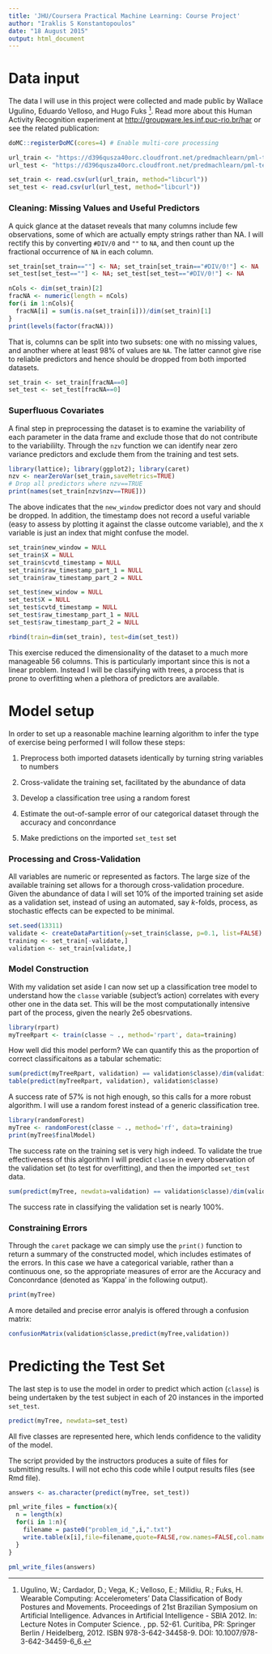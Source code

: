 ```yaml
---
title: 'JHU/Coursera Practical Machine Learning: Course Project'
author: "Iraklis S Konstantopoulos"
date: "18 August 2015"
output: html_document
---
```


# Data input
The data I will use in this project were collected and made public by Wallace Ugulino, Eduardo Velloso, and Hugo Fuks [^1]. Read more about this Human Activity Recognition experiment at 
<http://groupware.les.inf.puc-rio.br/har> or see the related publication: 

[^1]: Ugulino, W.; Cardador, D.; Vega, K.; Velloso, E.; Milidiu, R.; Fuks, H. Wearable Computing: Accelerometers' Data Classification of Body Postures and Movements. Proceedings of 21st Brazilian Symposium on Artificial Intelligence. Advances in Artificial Intelligence - SBIA 2012. In: Lecture Notes in Computer Science. , pp. 52-61. Curitiba, PR: Springer Berlin / Heidelberg, 2012. ISBN 978-3-642-34458-9. DOI: 10.1007/978-3-642-34459-6_6. 

```r
doMC::registerDoMC(cores=4) # Enable multi-core processing

url_train <- "https://d396qusza40orc.cloudfront.net/predmachlearn/pml-training.csv"
url_test <- "https://d396qusza40orc.cloudfront.net/predmachlearn/pml-testing.csv"

set_train <- read.csv(url(url_train, method="libcurl"))
set_test <- read.csv(url(url_test, method="libcurl"))
```

### Cleaning: Missing Values and Useful Predictors
A quick glance at the dataset reveals that many columns include few observations, some of which are actually empty strings rather than NA. I will rectify this by converting `#DIV/0` and `""` to `NA`, and then count up the fractional occurrence of `NA` in each column.
```r
set_train[set_train==""] <- NA; set_train[set_train=="#DIV/0!"] <- NA
set_test[set_test==""] <- NA; set_test[set_test=="#DIV/0!"] <- NA

nCols <- dim(set_train)[2]
fracNA <- numeric(length = nCols) 
for(i in 1:nCols){
  fracNA[i] = sum(is.na(set_train[i]))/dim(set_train)[1]
}
print(levels(factor(fracNA)))
```
That is, columns can be split into two subsets: one with no missing values, and another where at least 98% of values are `NA`. The latter cannot give rise to reliable predictors and hence should be dropped from both imported datasets. 

```r
set_train <- set_train[fracNA==0]
set_test <- set_test[fracNA==0]
```

### Superfluous Covariates
A final step in preprocessing the dataset is to examine the variability of each parameter in the data frame and exclude those that do not contribute to the variabililty. Through the `nzv` function we can identify near zero variance predictors and exclude them from the training and test sets. 

```r
library(lattice); library(ggplot2); library(caret)
nzv <- nearZeroVar(set_train,saveMetrics=TRUE)
# Drop all predictors where nzv==TRUE
print(names(set_train[nzv$nzv==TRUE]))
```

The above indicates that the `new_window` predictor does not vary and should be dropped. In addition, the timestamp does not record a useful variable (easy to assess by plotting it against the classe outcome variable), and the `X` variable is just an index that might confuse the model. 
```r
set_train$new_window = NULL
set_train$X = NULL
set_train$cvtd_timestamp = NULL
set_train$raw_timestamp_part_1 = NULL
set_train$raw_timestamp_part_2 = NULL

set_test$new_window = NULL
set_test$X = NULL
set_test$cvtd_timestamp = NULL
set_test$raw_timestamp_part_1 = NULL
set_test$raw_timestamp_part_2 = NULL
```

```r
rbind(train=dim(set_train), test=dim(set_test))
```
This exercise reduced the dimensionality of the dataset to a much more manageable 56 columns. This is particularly important since this is not a linear problem. Instead I will be classifying with trees, a process that is prone to overfitting when a plethora of predictors are available. 


# Model setup
In order to set up a reasonable machine learning algorithm to infer the type of exercise being performed I will follow these steps: 

1. Preprocess both imported datasets identically by turning string variables to numbers

1. Cross-validate the training set, facilitated by the abundance of data

1. Develop a classification tree using a random forest

1. Estimate the out-of-sample error of our categorical dataset through the accuracy and conconrdance

1. Make predictions on the imported `set_test` set

### Processing and Cross-Validation
All variables are numeric or represented as factors. The large size of the available training set allows for a thorough cross-validation procedure. Given the abundance of data I will set 10% of the imported training set aside as a validation set, instead of using an automated, say $k$-folds, process, as stochastic effects can be expected to be minimal. 
```r
set.seed(13311)
validate <- createDataPartition(y=set_train$classe, p=0.1, list=FALSE)
training <- set_train[-validate,]
validation <- set_train[validate,]
```

### Model Construction
With my validation set aside I can now set up a classification tree model to understand how the `classe` variable (subject's action) correlates with every other one in the data set. This will be the most computationally intensive part of the process, given the nearly 2e5 obesrvations. 
```r
library(rpart)
myTreeRpart <- train(classe ~ ., method='rpart', data=training)
```

How well did this model perform? We can quantify this as the proportion of correct classificaitons as a tabular schematic:
```r
sum(predict(myTreeRpart, validation) == validation$classe)/dim(validation)[1]
table(predict(myTreeRpart, validation), validation$classe)
```

A success rate of 57% is not high enough, so this calls for a more robust algorithm. I will use a random forest instead of a generic classification tree. 
```r
library(randomForest)
myTree <- randomForest(classe ~ ., method='rf', data=training)
print(myTree$finalModel)
```

The success rate on the training set is very high indeed. To validate the true effectiveness of this algorithm I will predict `classe` in every observation of the validation set (to test for overfitting), and then the imported `set_test` data. 
```r
sum(predict(myTree, newdata=validation) == validation$classe)/dim(validation)[1]
```

The success rate in classifying the validation set is nearly 100%. 

### Constraining Errors
Through the `caret` package we can simply use the `print()` function to return a summary of the constructed model, which includes estimates of the errors. In this case we have a categorical variable, rather than a continuous one, so the appropriate measures of error are the Accuracy and Conconrdance (denoted as 'Kappa' in the following output). 
```r
print(myTree)
```

A more detailed and precise error analyis is offered through a confusion matrix: 
```r
confusionMatrix(validation$classe,predict(myTree,validation))
```

# Predicting the Test Set
The last step is to use the model in order to predict which action (`classe`) is being undertaken by the test subject in each of 20 instances in the imported `set_test`. 
```r
predict(myTree, newdata=set_test)
```

All five classes are represented here, which lends confidence to the validity of the model. 

The script provided by the instructors produces a suite of files for submitting results. I will not echo this code while I output results files (see Rmd file). 
```r
answers <- as.character(predict(myTree, set_test))

pml_write_files = function(x){
  n = length(x)
  for(i in 1:n){
    filename = paste0("problem_id_",i,".txt")
    write.table(x[i],file=filename,quote=FALSE,row.names=FALSE,col.names=FALSE)
  }
}

pml_write_files(answers)
```
